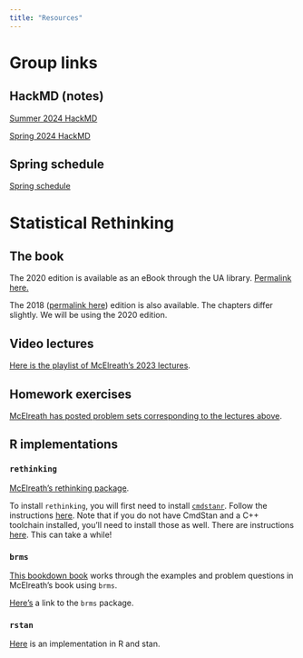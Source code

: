 ```yaml
---
title: "Resources"
---
```


# Group links

## HackMD (notes)

[Summer 2024 HackMD](https://hackmd.io/@cct-datascience/S107bkkzC)

[Spring 2024 HackMD](https://hackmd.io/z9Or6dTqRuKKkNHDeDM1cw?view)

## Spring schedule

[Spring schedule](spring2024.qmd)

# Statistical Rethinking

## The book

The 2020 edition is available as an eBook through the UA library.
[Permalink here.](https://arizona-primo.hosted.exlibrisgroup.com/permalink/f/evot53/01UA_ALMA51805609970003843)

The 2018 ([permalink here](https://arizona-primo.hosted.exlibrisgroup.com/permalink/f/1h28lag/TN_cdi_safari_books_v2_9781482253481)) edition is also available.
The chapters differ slightly.
We will be using the 2020 edition.

## Video lectures

[Here is the playlist of McElreath's 2023 lectures](https://www.youtube.com/watch?v=FdnMWdICdRs&list=PLDcUM9US4XdPz-KxHM4XHt7uUVGWWVSus).

## Homework exercises

[McElreath has posted problem sets corresponding to the lectures above](https://github.com/rmcelreath/stat_rethinking_2023/tree/main/homework).

## R implementations

### `rethinking`

[McElreath's rethinking package](https://github.com/rmcelreath/rethinking/).

To install `rethinking`, you will first need to install [`cmdstanr`](https://mc-stan.org/cmdstanr/).
Follow the instructions [here](https://mc-stan.org/cmdstanr/).
Note that if you do not have CmdStan and a C++ toolchain installed, you'll need to install those as well.
There are instructions [here](https://mc-stan.org/cmdstanr/).
This can take a while!

### `brms`

[This bookdown book](https://bookdown.org/content/4857/) works through the examples and problem questions in McElreath's book using `brms`.

[Here's](https://paul-buerkner.github.io/brms/) a link to the `brms` package.

### `rstan`

[Here](https://vincentarelbundock.github.io/rethinking2/) is an implementation in R and stan.
